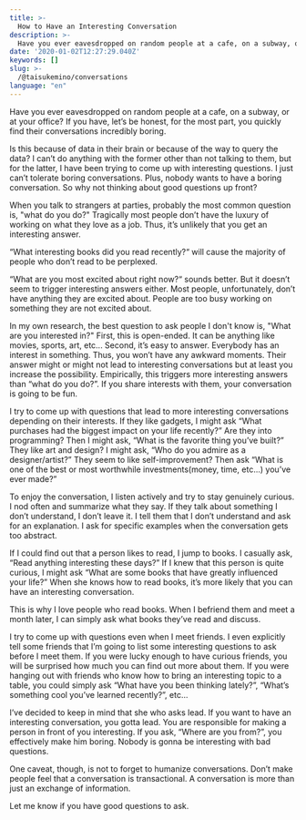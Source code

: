 ```yaml
---
title: >-
  How to Have an Interesting Conversation
description: >-
  Have you ever eavesdropped on random people at a cafe, on a subway, or at your office?
date: '2020-01-02T12:27:29.040Z'
keywords: []
slug: >-
  /@taisukemino/conversations
language: "en"
---
```


Have you ever eavesdropped on random people at a cafe, on a subway, or at your office? If you have, let’s be honest, for the most part, you quickly find their conversations incredibly boring.

Is this because of data in their brain or because of the way to query the data? I can’t do anything with the former other than not talking to them, but for the latter, I have been trying to come up with interesting questions. I just can’t tolerate boring conversations. Plus, nobody wants to have a boring conversation. So why not thinking about good questions up front?

When you talk to strangers at parties, probably the most common question is, "what do you do?" Tragically most people don’t have the luxury of working on what they love as a job. Thus, it’s unlikely that you get an interesting answer.

“What interesting books did you read recently?“ will cause the majority of people who don’t read to be perplexed.

“What are you most excited about right now?“ sounds better. But it doesn’t seem to trigger interesting answers either. Most people, unfortunately, don’t have anything they are excited about. People are too busy working on something they are not excited about.

In my own research, the best question to ask people I don't know is, "What are you interested in?" First, this is open-ended. It can be anything like movies, sports, art, etc... Second, it’s easy to answer. Everybody has an interest in something. Thus, you won’t have any awkward moments. Their answer might or might not lead to interesting conversations but at least you increase the possibility. Empirically, this triggers more interesting answers than “what do you do?”. If you share interests with them, your conversation is going to be fun. 

I try to come up with questions that lead to more interesting conversations depending on their interests. If they like gadgets, I might ask “What purchases had the biggest impact on your life recently?” Are they into programming? Then I might ask, “What is the favorite thing you’ve built?” They like art and design? I might ask, “Who do you admire as a designer/artist?” They seem to like self-improvement? Then ask “What is one of the best or most worthwhile investments(money, time, etc...) you’ve ever made?”

To enjoy the conversation, I listen actively and try to stay genuinely curious. I nod often and summarize what they say. If they talk about something I don’t understand, I don’t leave it. I tell them that I don’t understand and ask for an explanation. I ask for specific examples when the conversation gets too abstract.

If I could find out that a person likes to read, I jump to books. I casually ask, “Read anything interesting these days?” If I knew that this person is quite curious, I might ask “What are some books that have greatly influenced your life?” When she knows how to read books, it’s more likely that you can have an interesting conversation.

This is why I love people who read books. When I befriend them and meet a month later, I can simply ask what books they’ve read and discuss.

I try to come up with questions even when I meet friends. I even explicitly tell some friends that I’m going to list some interesting questions to ask before I meet them. If you were lucky enough to have curious friends, you will be surprised how much you can find out more about them. If you were hanging out with friends who know how to bring an interesting topic to a table, you could simply ask “What have you been thinking lately?”, “What’s something cool you’ve learned recently?”, etc...

I’ve decided to keep in mind that she who asks lead. If you want to have an interesting conversation, you gotta lead. You are responsible for making a person in front of you interesting. If you ask, “Where are you from?”, you effectively make him boring. Nobody is gonna be interesting with bad questions.

One caveat, though, is not to forget to humanize conversations. Don’t make people feel that a conversation is transactional. A conversation is more than just an exchange of information.

Let me know if you have good questions to ask.
